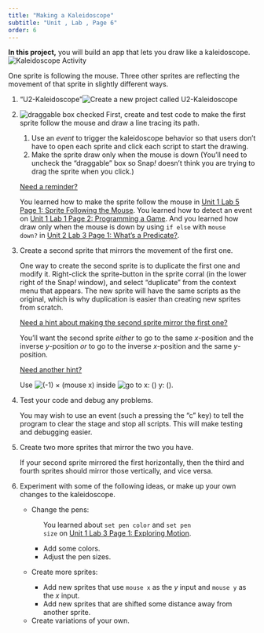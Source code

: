 ```yaml
---
title: "Making a Kaleidoscope"
subtitle: "Unit , Lab , Page 6"
order: 6
---
```


::: learn
<p><strong>In this project,</strong> you will build an app that lets you
draw like a kaleidoscope.<br />
<img src="/img/1-introduction/topic1-kaleidoscope.gif" alt="Kaleidoscope Activity" class="indent"/></p>
:::

<p>One sprite is following the mouse. Three other sprites are reflecting
the movement of that sprite in slightly different ways.</p>

::: forYouToDo
<ol>

<li>

::: newProject
["U2-Kaleidoscope"]{.text}<img src="/img/icons/new-project-called.png" title="Create a new project called U2-Kaleidoscope" alt="Create a new project called U2-Kaleidoscope"/>
:::

</li>

<li>

<img src="/img/2-complexity/draggable-check-box.png" title="draggable box checked" alt="draggable box checked" class="imageRight"/>
First, create and test code to make the first sprite follow the mouse
and draw a line tracing its path.

<ol>

<li>Use an <em>event</em> to trigger the kaleidoscope behavior so that
users don't have to open each sprite and click each script to start the
drawing.</li>

<li>Make the sprite draw only when the mouse is down (You'll need to
uncheck the "draggable" box so Snap<em>!</em> doesn't think you are
trying to drag the sprite when you click.)</li>

</ol>

::: endnote
<p><a href="#hint-mousedown" data-toggle="collapse" title="Need a reminder about making the first sprite follow the mouse, detecting an event, or drawing only when the mouse is down?">Need
a reminder?</a></p>

::: {#hint-mousedown .collapse}
<p>You learned how to make the sprite follow the mouse in
<a href="/unit-1/lab-5/1-following-sprites.html" title="Unit 1 Lab 5 Page 1: Sprite Following the Mouse">Unit
1 Lab 5 Page 1: Sprite Following the Mouse</a>. You learned how to
detect an event on
<a href="/unit-1/lab-1/2-start-your-first-snap-app.html" title="Unit 1 Lab 1 Page 2: Programming a Game">Unit
1 Lab 1 Page 2: Programming a Game</a>. And you learned how draw only
when the mouse is down by using <code>if else</code> with <code>mouse
down?</code> in
<a href="/unit-2/lab-3/1-what-is-predicate.html" title="Unit 2 Lab 3 Page 1: What's a Predicate?">Unit
2 Lab 3 Page 1: What's a Predicate?</a>.</p>
:::
:::

</li>

<li>

Create a second sprite that mirrors the movement of the first one.

::: endnote
<p>One way to create the second sprite is to duplicate the first one and
modify it. Right-click the sprite-button in the sprite corral (in the
lower right of the Snap<em>!</em> window), and select "duplicate" from
the context menu that appears. The new sprite will have the same scripts
as the original, which is why duplication is easier than creating new
sprites from scratch.</p>

<p><a href="#hint-second-sprite" data-toggle="collapse" title="Need a hint about making the second sprite mirror the first one?">Need
a hint about making the second sprite mirror the first one?</a></p>

::: {#hint-second-sprite .collapse}
<p>You'll want the second sprite <em>either</em> to go to the same
<em>x</em>-position and the inverse <em>y</em>-position <em>or</em> to
go to the inverse <em>x</em>-position and the same
<em>y</em>-position.</p>

<a href="#hint-second-sprite-second-hint" data-toggle="collapse" title="Need another hint aboout the second sprite that mirrors the first?">Need
another hint?</a>

::: {#hint-second-sprite-second-hint .collapse}
<p>Use
<img src="/img/2-complexity/inverse-mouse-x.png" title="(-1) × (mouse x)" alt="(-1) × (mouse x)"/>
inside
<img src="/img/blocks/go-to-x-y.png" title="go to x: () y: ()" alt="go to x: () y: ()"/>.</p>
:::
:::
:::

</li>

<li>

Test your code and debug any problems.

::: endnote
You may wish to use an event (such a pressing the "c" key) to tell the
program to clear the stage and stop all scripts. This will make testing
and debugging easier.
:::

</li>

<li>

Create two more sprites that mirror the two you have.

::: endnote
<p>If your second sprite mirrored the first horizontally, then the third
and fourth sprites should mirror those vertically, and vice versa.</p>
:::

</li>

</ol>
:::

::: ifTime
<ol start="6">

<li>

Experiment with some of the following ideas, or make up your own changes
to the kaleidoscope.

<ul>

<li>

Change the pens:

<ul>

::: sidenoteBig
You learned about <code>set pen color</code> and <code>set pen
size</code> on
<a href="/unit-1/lab-3/1-exploring-motion.html" title="Unit 1 Lab 3 Page 1: Exploring Motion">Unit
1 Lab 3 Page 1: Exploring Motion</a>.
:::

<li>Add some colors.</li>

<li>Adjust the pen sizes.</li>

</ul>

</li>

<li>

Create more sprites:

<ul>

<li>Add new sprites that use <code>mouse x</code> as the <em>y</em>
input and <code>mouse y</code> as the <em>x</em> input.</li>

<li>Add new sprites that are shifted some distance away from another
sprite.</li>

</ul>

</li>

<li>Create variations of your own.</li>

</ul>

</li>

</ol>
:::
